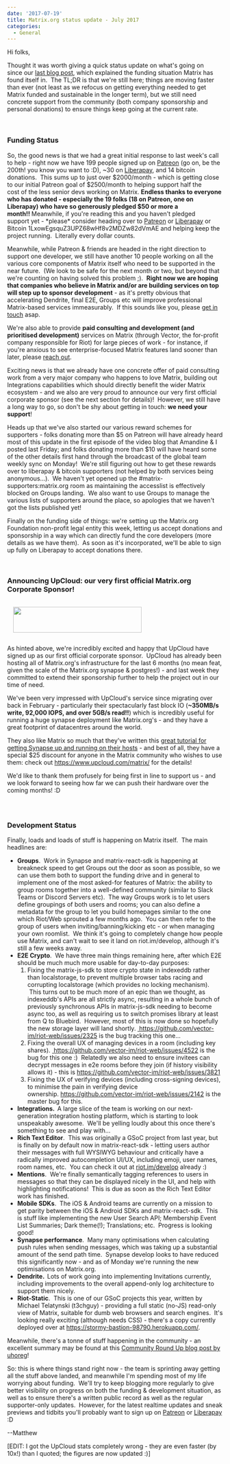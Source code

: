```yaml
---
date: '2017-07-19'
title: Matrix.org status update - July 2017
categories:
  - General
---
```


<p style="text-align: left;">Hi folks,</p>
Thought it was worth giving a quick status update on what's going on since our <a href="https://matrix.org/blog/2017/07/07/a-call-to-arms-supporting-matrix/">last blog post</a>, which explained the funding situation Matrix has found itself in.  The TL;DR is that we're still here; things are moving faster than ever (not least as we refocus on getting everything needed to get Matrix funded and sustainable in the longer term), but we still need concrete support from the community (both company sponsorship and personal donations) to ensure things keep going at the current rate.

&nbsp;
<h3>Funding Status</h3>
So, the good news is that we had a great initial response to last week's call to help - right now we have 199 people signed up on <a href="https://patreon.com/matrixdotorg">Patreon</a> (go on, be the 200th! you know you want to :D), ~30 on <a href="https://liberapay.com/matrixdotorg/">Liberapay</a>, and 14 bitcoin donations.  This sums up to just over $2000/month - which is getting close to our initial Patreon goal of $2500/month to helping support half the cost of the less senior devs working on Matrix. <strong>Endless thanks to everyone who has donated - especially the 19 folks (18 on Patreon, one on Liberapay) who have so generously pledged $50 or more a month!! </strong>Meanwhile, if you're reading this and you haven't pledged support yet - *please* consider heading over to <a href="https://patreon.com/matrixdotorg">Patreon</a> or <a href="https://liberapay.com/matrixdotorg">Liberapay</a> or Bitcoin 1LxowEgsquZ3UPZ68wHf8v2MDZw82dVmAE and helping keep the project running.  Literally every dollar counts.

Meanwhile, while Patreon &amp; friends are headed in the right direction to support one developer, we still have another 10 people working on all the various core components of Matrix itself who need to be supported in the near future.  (We look to be safe for the next month or two, but beyond that we're counting on having solved this problem ;).  <strong>Right now we are hoping that companies who believe in Matrix and/or are building services on top will step up to sponsor development</strong> - as it's pretty obvious that accelerating Dendrite, final E2E, Groups etc will improve professional Matrix-based services immeasurably.  If this sounds like you, please <a href="mailto:matthew@matrix.org">get in touch</a> asap.

We're also able to provide <strong>paid consulting and development (and prioritised development)</strong> services on Matrix (through Vector, the for-profit company responsible for Riot) for large pieces of work - for instance, if you're anxious to see enterprise-focused Matrix features land sooner than later, please <a href="mailto:matthew@matrix.org">reach out</a>.

Exciting news is that we already have one concrete offer of paid consulting work from a very major company who happens to love Matrix, building out Integrations capabilities which should directly benefit the wider Matrix ecosystem - and we also are very proud to announce our very first official corporate sponsor (see the next section for details)!  However, we still have a long way to go, so don't be shy about getting in touch: <strong>we need your support</strong>!

Heads up that we've also started our various reward schemes for supporters - folks donating more than $5 on Patreon will have already heard most of this update in the first episode of the video blog that Amandine &amp; I posted last Friday; and folks donating more than $10 will have heard some of the other details first hand through the broadcast of the global team weekly sync on Monday!  We're still figuring out how to get these rewards over to liberapay &amp; bitcoin supporters (not helped by both services being anonymous...).  We haven't yet opened up the #matrix-supporters:matrix.org room as maintaining the accesslist is effectively blocked on Groups landing.  We also want to use Groups to manage the various lists of supporters around the place, so apologies that we haven't got the lists published yet!

Finally on the funding side of things: we're setting up the Matrix.org Foundation non-profit legal entity this week, letting us accept donations and sponsorship in a way which can directly fund the core developers (more details as we have them).  As soon as it's incorporated, we'll be able to sign up fully on Liberapay to accept donations there.

&nbsp;
<h3></h3>
<h3>Announcing <strong>UpCloud</strong>: our very first official Matrix.org Corporate Sponsor!</h3>
<p>
<a href="https://www.upcloud.com/matrix"><img style="padding: 1em" src="https://matrix.org/blog/wp-content/uploads/2017/07/upcloud-logo-horizontal-300x60.png" alt="" width="300" height="60" class="aligncenter size-medium wp-image-2631" /></a>
</p>
As hinted above, we're incredibly excited and happy that UpCloud have signed up as our first official corporate sponsor.  UpCloud has already been hosting all of Matrix.org's infrastructure for the last 6 months (no mean feat, given the scale of the Matrix.org synapse &amp; postgres!) - and last week they committed to extend their sponsorship further to help the project out in our time of need.

We've been very impressed with UpCloud's service since migrating over back in February - particularly their spectacularly fast block IO (<b>~350MB/s write, 92,000 IOPS, and over 5GB/s read!!</b>) which is incredibly useful for running a huge synapse deployment like Matrix.org's - and they have a great footprint of datacentres around the world.

They also like Matrix so much that they've written this <a href="https://www.upcloud.com/support/install-matrix-synapse/">great tutorial for getting Synapse up and running on their hosts</a> - and best of all, they have a special $25 discount for anyone in the Matrix community who wishes to use them: check out <a href="https://www.upcloud.com/matrix/">https://www.upcloud.com/matrix/</a> for the details!

We'd like to thank them profusely for being first in line to support us - and we look forward to seeing how far we can push their hardware over the coming months! :D
<h3></h3>
&nbsp;
<h3>Development Status</h3>
Finally, loads and loads of stuff is happening on Matrix itself.  The main headlines are:
<ul>
 	<li><strong>Groups</strong>.  Work in Synapse and matrix-react-sdk is happening at breakneck speed to get Groups out the door as soon as possible, so we can use them both to support the funding drive and in general to implement one of the most asked-for features of Matrix: the ability to group rooms together into a well-defined community (similar to Slack Teams or Discord Servers etc).  The way Groups work is to let users define groupings of both users and rooms; you can also define a metadata for the group to let you build homepages similar to the one which Riot/Web sprouted a few months ago.  You can then refer to the group of users when inviting/banning/kicking etc - or when managing your own roomlist.  We think it's going to completely change how people use Matrix, and can't wait to see it land on riot.im/develop, although it's still a few weeks away.</li>
 	<li><strong>E2E Crypto</strong>.  We have three main things remaining here, after which E2E should be much much more usable for day-to-day purposes:
<ol>
 	<li>Fixing the matrix-js-sdk to store crypto state in indexeddb rather than localstorage, to prevent multiple browser tabs racing and corrupting localstorage (which provides no locking mechanism).  This turns out to be much more of an epic than we thought, as indexeddb's APIs are all strictly async, resulting in a whole bunch of previously synchronous APIs in matrix-js-sdk needing to become async too, as well as requiring us to switch promises library at least from Q to Bluebird.  However, most of this is now done so hopefully the new storage layer will land shortly. <a href="https://github.com/vector-im/riot-web/issues/2325"> https://github.com/vector-im/riot-web/issues/2325</a> is the bug tracking this one...</li>
 	<li>Fixing the overall UX of managing devices in a room (including key shares). <a href="https://github.com/vector-im/riot-web/issues/4522"> https://github.com/vector-im/riot-web/issues/4522</a> is the bug for this one :)  Relatedly we also need to ensure invitees can decrypt messages in e2e rooms before they join (if history visibility allows it) - this is <a href="https://github.com/vector-im/riot-web/issues/3821">https://github.com/vector-im/riot-web/issues/3821</a></li>
 	<li>Fixing the UX of verifying devices (including cross-signing devices), to minimise the pain in verifying device ownership. <a href="https://github.com/vector-im/riot-web/issues/2142">https://github.com/vector-im/riot-web/issues/2142</a> is the master bug for this.</li>
</ol>
</li>
 	<li><strong>Integrations.  </strong>A large slice of the team is working on our next-generation integration hosting platform, which is starting to look unspeakably awesome.  We'll be yelling loudly about this once there's something to see and play with...
<strong>
</strong></li>
 	<li><strong>Rich Text Editor</strong>.  This was originally a GSoC project from last year, but is finally on by default now in matrix-react-sdk - letting users author their messages with full WYSIWYG behaviour and critically have a radically improved autocompletion UI/UX, including emoji, user names, room names, etc.  You can check it out at <a href="https://riot.im/develop">riot.im/develop</a> already :)</li>
 	<li><strong>Mentions</strong>.  We're finally semantically tagging references to users in messages so that they can be displayed nicely in the UI, and help with highlighting notifications!  This is due as soon as the Rich Text Editor work has finished.</li>
 	<li><strong>Mobile SDKs</strong>.  The iOS &amp; Android teams are currently on a mission to get parity between the iOS &amp; Android SDKs and matrix-react-sdk.  This is stuff like implementing the new User Search API; Membership Event List Summaries; Dark theme(!); Translations; etc.  Progress is looking good!</li>
 	<li><strong>Synapse performance</strong>.  Many many optimisations when calculating push rules when sending messages, which was taking up a substantial amount of the send path time.  Synapse develop looks to have reduced this significantly now - and as of Monday we're running the new optimisations on Matrix.org.</li>
 	<li><strong>Dendrite.  </strong>Lots of work going into implementing Invitations currently, including improvements to the overall append-only log architecture to support them nicely.</li>
 	<li><strong>Riot-Static</strong>.  This is one of our GSoC projects this year, written by Michael Telatynski (t3chguy) - providing a full static (no-JS) read-only view of Matrix, suitable for dumb web browsers and search engines.  It's looking really exciting (although needs CSS) - there's a copy currently deployed over at <a href="https://stormy-bastion-98790.herokuapp.com/">https://stormy-bastion-98790.herokuapp.com/</a>.</li>
</ul>
Meanwhile, there's a tonne of stuff happening in the community - an excellent summary may be found at this <a href="https://www.uhoreg.ca/blog/20170714-0834">Community Round Up blog post by uhoreg</a>!

So: this is where things stand right now - the team is sprinting away getting all the stuff above landed, and meanwhile I'm spending most of my life worrying about funding.  We'll try to keep blogging more regularly to give better visibility on progress on both the funding &amp; development situation, as well as to ensure there's a written public record as well as the regular supporter-only updates.  However, for the latest realtime updates and sneak previews and tidbits you'll probably want to sign up on <a href="https://patreon.com/matrixdotorg">Patreon</a> or <a href="https://liberapay.com/matrixdotorg">Liberapay</a> :D

--Matthew

[EDIT: I got the UpCloud stats completely wrong - they are even faster (by 10x!) than I quoted; the figures are now updated :)]